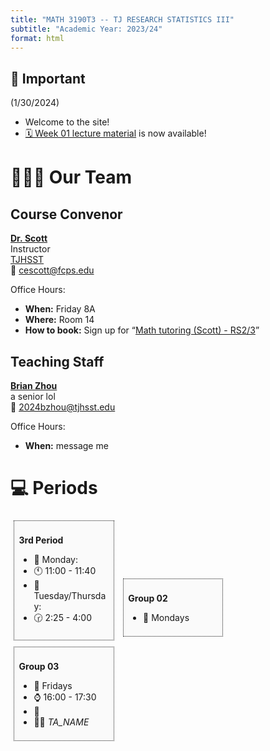 ```yaml
---
title: "MATH 3190T3 -- TJ RESEARCH STATISTICS III"
subtitle: "Academic Year: 2023/24"
format: html
---
```


::: {.callout-important collapse=false}
## 📢 Important

(1/30/2024)

- Welcome to the site!
- [🗓️ Week 01 lecture material](/2024s2/weeks/week01/page.qmd) is now available!

:::


# 🧑🏻‍🏫 Our Team

::: {.panel-tabset}
## Course Convenor


<!-- ![](/figures/people/professor_octopus.png){fig-align="left" fig-alt="Photo of Dr. MY NAME" style="object-fit: cover;width:5em;height:5em;border-radius: 50%;"}  -->
**[Dr. Scott](https://tjhsst.fcps.edu/staff/catherine-scott)** <br/> 
Instructor <br/>
[TJHSST](https://tjhsst.fcps.edu)</a><br/>
📧 [cescott@fcps.edu](mailto:cescott@fcps.edu)

Office Hours: 

- **When:** Friday 8A
- **Where:** Room 14
- **How to book:** Sign up for "[Math tutoring (Scott) - RS2/3](https://ion.tjhsst.edu/eighth/activity/415)"

## Teaching Staff

<!-- ![](/figures/people/ta_octopunian.png){fig-align="left" fig-alt="Photo of TA_NAME" style="object-fit: cover;width:5em;height:5em;border-radius: 50%;"}  -->
**[Brian Zhou](#)** <br/>
a senior lol <br> 
📧 [2024bzhou@tjhsst.edu](mailto:2024bzhou@tjhsst.edu)

Office Hours: 

- **When:** message me

:::

# 💻 Periods

::: {style="display:inline-block;width: 28.5%;border-style: dotted;border-width: 1px;border-color: &quot;#fefefe&quot;; margin:1%;padding:1.5%;background-color:#fafafa"}
**3rd Period**

- 📆 Monday:
- 🕚 11:00 - 11:40
- 📆 Tuesday/Thursday:
- 🕝 2:25 - 4:00

:::

::: {style="display:inline-block;width: 28.5%;border-style: dotted;border-width: 1px;border-color: &quot;#fefefe&quot;; margin:1%;padding:1.5%;background-color:#fafafa"}
**Group 02**

- 📆 Mondays

            
:::

::: {style="display:inline-block;width: 28.5%;border-style: dotted;border-width: 1px;border-color: &quot;#fefefe&quot;; margin:1%;padding:1.5%;background-color:#fafafa"}
**Group 03**

- 📆 Fridays
- ⌚ 16:00 - 17:30
- 📍 
- 🧑‍🏫 _TA_NAME_
:::
